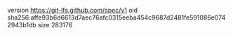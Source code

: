 version https://git-lfs.github.com/spec/v1
oid sha256:affe93b6d6613d7aec76afc0315eeba454c9687d2481fe591086e0742943b1db
size 283176
